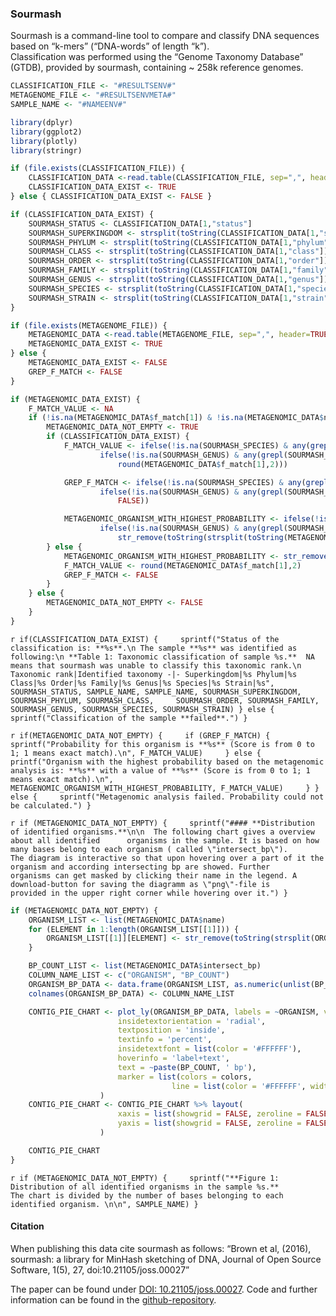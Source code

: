 ### Sourmash

Sourmash is a command-line tool to compare and classify DNA sequences based on "k-mers" ("DNA-words" of length "k").  
Classification was performed using the "Genome Taxonomy Database" (GTDB), provided by sourmash, containing ~ 258k reference genomes.

```r
CLASSIFICATION_FILE <- "#RESULTSENV#"
METAGENOME_FILE <- "#RESULTSENVMETA#"
SAMPLE_NAME <- "#NAMEENV#"

library(dplyr)
library(ggplot2)
library(plotly)
library(stringr)

if (file.exists(CLASSIFICATION_FILE)) {
	CLASSIFICATION_DATA <-read.table(CLASSIFICATION_FILE, sep=",", header=TRUE, na.strings = c("", "NA"))
	CLASSIFICATION_DATA_EXIST <- TRUE
} else { CLASSIFICATION_DATA_EXIST <- FALSE }

if (CLASSIFICATION_DATA_EXIST) {
	SOURMASH_STATUS <- CLASSIFICATION_DATA[1,"status"]
	SOURMASH_SUPERKINGDOM <- strsplit(toString(CLASSIFICATION_DATA[1,"superkingdom"]), '__')[[1]][2]
	SOURMASH_PHYLUM <- strsplit(toString(CLASSIFICATION_DATA[1,"phylum"]), '__')[[1]][2]
	SOURMASH_CLASS <- strsplit(toString(CLASSIFICATION_DATA[1,"class"]), '__')[[1]][2]
	SOURMASH_ORDER <- strsplit(toString(CLASSIFICATION_DATA[1,"order"]), '__')[[1]][2]
	SOURMASH_FAMILY <- strsplit(toString(CLASSIFICATION_DATA[1,"family"]), '__')[[1]][2]
	SOURMASH_GENUS <- strsplit(toString(CLASSIFICATION_DATA[1,"genus"]), '__')[[1]][2]
	SOURMASH_SPECIES <- strsplit(toString(CLASSIFICATION_DATA[1,"species"]), '__')[[1]][2]
	SOURMASH_STRAIN <- strsplit(toString(CLASSIFICATION_DATA[1,"strain"]), '__')[[1]][2]
}

if (file.exists(METAGENOME_FILE)) {
	METAGENOMIC_DATA <-read.table(METAGENOME_FILE, sep=",", header=TRUE, na.strings = c("", "NA"))
	METAGENOMIC_DATA_EXIST <- TRUE
} else {
	METAGENOMIC_DATA_EXIST <- FALSE
	GREP_F_MATCH <- FALSE
}

if (METAGENOMIC_DATA_EXIST) {
	F_MATCH_VALUE <- NA
	if (!is.na(METAGENOMIC_DATA$f_match[1]) & !is.na(METAGENOMIC_DATA$name[1])) {
		METAGENOMIC_DATA_NOT_EMPTY <- TRUE
		if (CLASSIFICATION_DATA_EXIST) {
			F_MATCH_VALUE <- ifelse(!is.na(SOURMASH_SPECIES) & any(grepl(SOURMASH_SPECIES, METAGENOMIC_DATA$name)), round(METAGENOMIC_DATA$f_match[grep(SOURMASH_SPECIES, METAGENOMIC_DATA$name)],2),
					ifelse(!is.na(SOURMASH_GENUS) & any(grepl(SOURMASH_GENUS, METAGENOMIC_DATA$name)), round(METAGENOMIC_DATA$f_match[grep(SOURMASH_GENUS, METAGENOMIC_DATA$name)],2),
						round(METAGENOMIC_DATA$f_match[1],2)))

			GREP_F_MATCH <- ifelse(!is.na(SOURMASH_SPECIES) & any(grepl(SOURMASH_SPECIES, METAGENOMIC_DATA$name)), TRUE,
					ifelse(!is.na(SOURMASH_GENUS) & any(grepl(SOURMASH_GENUS, METAGENOMIC_DATA$name)), TRUE,
						FALSE))

			METAGENOMIC_ORGANISM_WITH_HIGHEST_PROBABILITY <- ifelse(!is.na(SOURMASH_SPECIES) & any(grepl(SOURMASH_SPECIES, METAGENOMIC_DATA$name)), NA,
					ifelse(!is.na(SOURMASH_GENUS) & any(grepl(SOURMASH_GENUS, METAGENOMIC_DATA$name)), NA,
						str_remove(toString(strsplit(toString(METAGENOMIC_DATA$name[1]), ' ',)[[1]][2:3]), ',')))
		} else {
			METAGENOMIC_ORGANISM_WITH_HIGHEST_PROBABILITY <- str_remove(toString(strsplit(toString(METAGENOMIC_DATA$name[1]), ' ',)[[1]][2:3]), ',')
			F_MATCH_VALUE <- round(METAGENOMIC_DATA$f_match[1],2)
			GREP_F_MATCH <- FALSE
  		}
	} else {
		METAGENOMIC_DATA_NOT_EMPTY <- FALSE
	}
}
```

`r if(CLASSIFICATION_DATA_EXIST) {
	sprintf("Status of the classification is: **%s**.\n
The sample **%s** was identified as following:\n
**Table 1: Taxonomic classification of sample %s.**  NA means that sourmash was unable to classify this taxonomic rank.\n
Taxonomic rank|Identified taxonomy
-|-
Superkingdom|%s
Phylum|%s
Class|%s
Order|%s
Family|%s
Genus|%s
Species|%s
Strain|%s", 
	SOURMASH_STATUS, SAMPLE_NAME, SAMPLE_NAME, SOURMASH_SUPERKINGDOM, SOURMASH_PHYLUM, SOURMASH_CLASS,
	SOURMASH_ORDER, SOURMASH_FAMILY, SOURMASH_GENUS, SOURMASH_SPECIES, SOURMASH_STRAIN)
} else {
	sprintf("Classification of the sample **failed**.")
}`

`r if(METAGENOMIC_DATA_NOT_EMPTY) {
	if (GREP_F_MATCH) {
		sprintf("Probability for this organism is **%s** (Score is from 0 to 1; 1 means exact match).\n", F_MATCH_VALUE)
	} else {
		printf("Organism with the highest probability based on the metagenomic analysis is: **%s** with a value of **%s** (Score is from 0 to 1; 1 means exact match).\n",
		METAGENOMIC_ORGANISM_WITH_HIGHEST_PROBABILITY, F_MATCH_VALUE)
	}
} else {
	sprintf("Metagenomic analysis failed. Probability could not be calculated.")
}`

`r if (METAGENOMIC_DATA_NOT_EMPTY) {
	sprintf("#### **Distribution of identified organisms.**\n\n  The following chart gives a overview about all identified 
	organisms in the sample. It is based on how many bases belong to each organism ( called \"intersect_bp\").  
	The diagram is interactive so that upon hovering over a part of it the organism and according intersecting bp are showed. Further 
	organisms can get masked by clicking their name in the legend. A download-button for saving the diagramm as \"png\"-file is 
	provided in the upper right corner while hovering over it.")
}`

```r
if (METAGENOMIC_DATA_NOT_EMPTY) {
	ORGANISM_LIST <- list(METAGENOMIC_DATA$name)
	for (ELEMENT in 1:length(ORGANISM_LIST[[1]])) {
		ORGANISM_LIST[[1]][ELEMENT] <- str_remove(toString(strsplit(ORGANISM_LIST[[1]][ELEMENT], ' ')[[1]][2:3]), ',')
	}

	BP_COUNT_LIST <- list(METAGENOMIC_DATA$intersect_bp)
	COLUMN_NAME_LIST <- c("ORGANISM", "BP_COUNT")
	ORGANISM_BP_DATA <- data.frame(ORGANISM_LIST, as.numeric(unlist(BP_COUNT_LIST)))
	colnames(ORGANISM_BP_DATA) <- COLUMN_NAME_LIST

	CONTIG_PIE_CHART <- plot_ly(ORGANISM_BP_DATA, labels = ~ORGANISM, values = ~BP_COUNT, type = 'pie',
                		insidetextorientation = 'radial',
                		textposition = 'inside',
                		textinfo = 'percent',
                		insidetextfont = list(color = '#FFFFFF'),
                		hoverinfo = 'label+text',
                		text = ~paste(BP_COUNT, ' bp'),
                		marker = list(colors = colors,
                              		line = list(color = '#FFFFFF', width = 1))
					)
	CONTIG_PIE_CHART <- CONTIG_PIE_CHART %>% layout(
          				xaxis = list(showgrid = FALSE, zeroline = FALSE, showticklabels = FALSE),
          				yaxis = list(showgrid = FALSE, zeroline = FALSE, showticklabels = FALSE)
					)

	CONTIG_PIE_CHART
}
```

`r if (METAGENOMIC_DATA_NOT_EMPTY) {
	sprintf("**Figure 1: Distribution of all identified organisms in the sample %s.**   
	    The chart is divided by the number of bases belonging to each identified organism. \n\n", SAMPLE_NAME)
}`

#### **Citation**

When publishing this data cite sourmash as follows:
"Brown et al, (2016), sourmash: a library for MinHash sketching of DNA,
Journal of Open Source Software, 1(5), 27, doi:10.21105/joss.00027"

The paper can be found under [DOI: 10.21105/joss.00027](https://www.doi.org/10.21105/joss.00027).
Code and further information can be found in the [github-repository](https://github.com/sourmash-bio/sourmash).